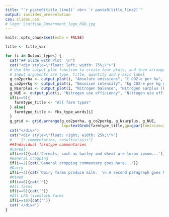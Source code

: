 ```yaml
---
title: "`r paste0(title_line1)` <br> `r paste0(title_line2)`"
output: ioslides_presentation
css: slides.css
# logo: Scottish_Government_logo_RGB.jpg
---
```


```r
knitr::opts_chunk$set(echo = FALSE)
```

```r
title <- title_var
```

```r
for (i in Output_types) {
  cat("## Slide with Plot  \n")
  cat("<div style=\"float: left; width: 75%;\">")
  # Use the output_plot function to create four plots, and then arrange in a grid.
  # Input arguments are type, title, quantity and y-axis label
  g_co2perha <- output_plot(i, "Absolute emissions", "t CO2-e per ha", "t CO"[2]~"-e / ha", "#23A845")
  g_co2perkg <- output_plot(i, "Emission intensity", "kg CO2-e per kg output", "kg CO"[2]~"-e / kg output", "#23A845")
  g_Nsurplus <- output_plot(i, "Nitrogen balance", "Nitrogen surplus (kg)", "kg N surplus / ha", "#80BA27")
  g_NUE <- output_plot(i, "Nitrogen use efficiency", "Nitrogen use efficiency (%)", "NUE (%)", "#80BA27")
  if(i==9){
    farmtype_title <- "All farm types"
  } else{
    farmtype_title <- fbs_type_words[i]
  }
  g_grid <- grid.arrange(g_co2perha, g_co2perkg, g_Nsurplus, g_NUE,
                         top=textGrob(farmtype_title,gp=gpar(fontsize=20,font=2),x=0,hjust=0))
  cat("</div>")
  cat("<div style=\"float: right; width: 25%;\">")
  # ```{r commentaries, results="asis"}
  ##Individual farmtype commentaries
  #Cereal
  if(i==1){cat('Cereals, such as barley and wheat are lorum ipsum...')}
  #General cropping
  if(i==2){cat('General cropping commentary goes here...')}
  #Dairy
  if(i==3){cat('Dairy farms produce milk.  \n A second paragraph goes here.')}
  #Mixed
  if(i==8){cat('')}
  #All farms
  if(i==9){cat('')}
  #All LFA livestock farms
  if(i==10){cat('')}
  cat('</div>')
}
```
